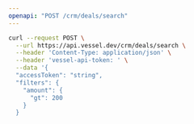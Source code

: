 ```yaml
---
openapi: "POST /crm/deals/search"
---
```


<RequestExample>

```bash Request
curl --request POST \
  --url https://api.vessel.dev/crm/deals/search \
  --header 'Content-Type: application/json' \
  --header 'vessel-api-token: ' \
  --data '{
  "accessToken": "string",
  "filters": {
    "amount": {
      "gt": 200
    }
  }
```

</RequestExample>
